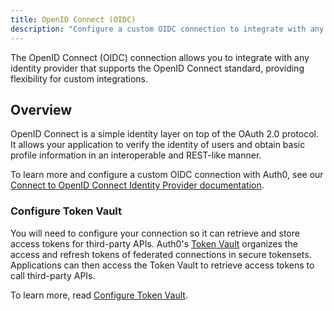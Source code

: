 ```yaml
---
title: OpenID Connect (OIDC)
description: "Configure a custom OIDC connection to integrate with any OpenID Connect compliant identity provider."
---
```


The OpenID Connect (OIDC) connection allows you to integrate with any identity provider that supports the OpenID Connect standard, providing flexibility for custom integrations.

## Overview

OpenID Connect is a simple identity layer on top of the OAuth 2.0 protocol. It allows your application to verify the identity of users and obtain basic profile information in an interoperable and REST-like manner.

To learn more and configure a custom OIDC connection with Auth0, see our [Connect to OpenID Connect Identity Provider documentation](https://auth0.com/docs/authenticate/identity-providers/enterprise-identity-providers/oidc).

### Configure Token Vault

You will need to configure your connection so it can retrieve and store access tokens for third-party APIs. Auth0's [Token Vault](https://auth0.com/docs/secure/tokens/token-vault) organizes the access and refresh tokens of federated connections in secure tokensets. Applications can then access the Token Vault to retrieve access tokens to call third-party APIs.

To learn more, read [Configure Token Vault](https://auth0.com/docs/secure/tokens/token-vault/configure-token-vault).